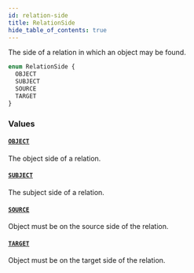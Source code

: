 ```yaml
---
id: relation-side
title: RelationSide
hide_table_of_contents: true
---
```



The side of a relation in which an object may be found.

```graphql
enum RelationSide {
  OBJECT
  SUBJECT
  SOURCE
  TARGET
}
```


### Values

#### [`OBJECT`](#)

The object side of a relation.


#### [`SUBJECT`](#)

The subject side of a relation.


#### [`SOURCE`](#)

Object must be on the source side of the relation.


#### [`TARGET`](#)

Object must be on the target side of the relation.




